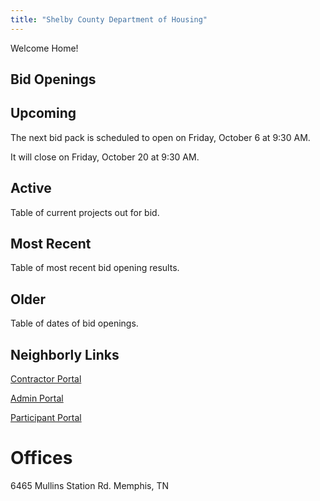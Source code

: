 ```yaml
---
title: "Shelby County Department of Housing"
---
```


Welcome Home!

::: {.grid}
::: {.g-col-9}

# Bid Openings

::: {.panel-tabset}

## Upcoming

The next bid pack is scheduled to open on Friday, October 6 at 9:30 AM.

It will close on Friday, October 20 at 9:30 AM.

## Active

Table of current projects out for bid.

## Most Recent

Table of most recent bid opening results.

## Older

Table of dates of bid openings.

:::

:::

::: {.g-col-3}

# Neighborly Links

[Contractor Portal](https://portal.neighborlysoftware.com/SHELBYCOUNTYTN/contractor)

[Admin Portal](https://portal.neighborlysoftware.com/SHELBYCOUNTYTN/administrator)

[Participant Portal](https://portal.neighborlysoftware.com/SHELBYCOUNTYTN/participant)
:::

:::

# Offices

6465 Mullins Station Rd. Memphis, TN